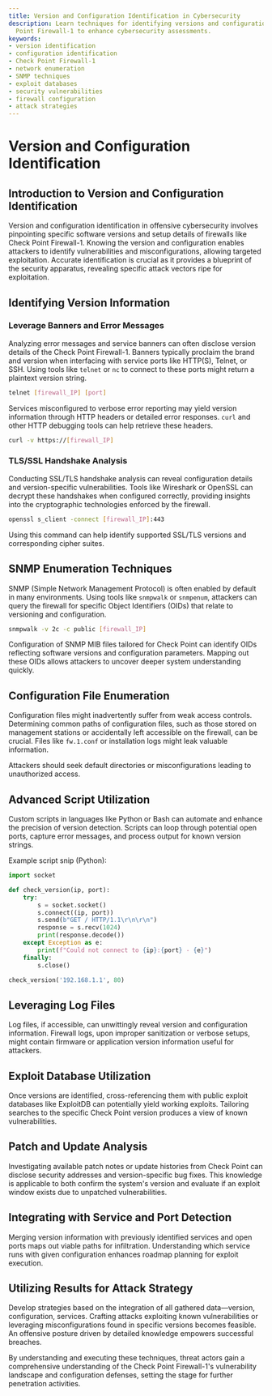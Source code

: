 ```yaml
---
title: Version and Configuration Identification in Cybersecurity
description: Learn techniques for identifying versions and configurations of Check
  Point Firewall-1 to enhance cybersecurity assessments.
keywords:
- version identification
- configuration identification
- Check Point Firewall-1
- network enumeration
- SNMP techniques
- exploit databases
- security vulnerabilities
- firewall configuration
- attack strategies
---
```


# Version and Configuration Identification

## Introduction to Version and Configuration Identification

Version and configuration identification in offensive cybersecurity involves pinpointing specific software versions and setup details of firewalls like Check Point Firewall-1. Knowing the version and configuration enables attackers to identify vulnerabilities and misconfigurations, allowing targeted exploitation. Accurate identification is crucial as it provides a blueprint of the security apparatus, revealing specific attack vectors ripe for exploitation. 

## Identifying Version Information

### Leverage Banners and Error Messages

Analyzing error messages and service banners can often disclose version details of the Check Point Firewall-1. Banners typically proclaim the brand and version when interfacing with service ports like HTTP(S), Telnet, or SSH. Using tools like `telnet` or `nc` to connect to these ports might return a plaintext version string.

```bash
telnet [firewall_IP] [port]
```

Services misconfigured to verbose error reporting may yield version information through HTTP headers or detailed error responses. `curl` and other HTTP debugging tools can help retrieve these headers.

```bash
curl -v https://[firewall_IP]
```

### TLS/SSL Handshake Analysis

Conducting SSL/TLS handshake analysis can reveal configuration details and version-specific vulnerabilities. Tools like Wireshark or OpenSSL can decrypt these handshakes when configured correctly, providing insights into the cryptographic technologies enforced by the firewall.

```bash
openssl s_client -connect [firewall_IP]:443
```

Using this command can help identify supported SSL/TLS versions and corresponding cipher suites.

## SNMP Enumeration Techniques

SNMP (Simple Network Management Protocol) is often enabled by default in many environments. Using tools like `snmpwalk` or `snmpenum`, attackers can query the firewall for specific Object Identifiers (OIDs) that relate to versioning and configuration.

```bash
snmpwalk -v 2c -c public [firewall_IP]
```

Configuration of SNMP MIB files tailored for Check Point can identify OIDs reflecting software versions and configuration parameters. Mapping out these OIDs allows attackers to uncover deeper system understanding quickly.

## Configuration File Enumeration

Configuration files might inadvertently suffer from weak access controls. Determining common paths of configuration files, such as those stored on management stations or accidentally left accessible on the firewall, can be crucial. Files like `fw.1.conf` or installation logs might leak valuable information.

Attackers should seek default directories or misconfigurations leading to unauthorized access.

## Advanced Script Utilization

Custom scripts in languages like Python or Bash can automate and enhance the precision of version detection. Scripts can loop through potential open ports, capture error messages, and process output for known version strings.

Example script snip (Python):
```python
import socket

def check_version(ip, port):
    try:
        s = socket.socket()
        s.connect((ip, port))
        s.send(b"GET / HTTP/1.1\r\n\r\n")
        response = s.recv(1024)
        print(response.decode())
    except Exception as e:
        print(f"Could not connect to {ip}:{port} - {e}")
    finally:
        s.close()

check_version('192.168.1.1', 80)
```

## Leveraging Log Files

Log files, if accessible, can unwittingly reveal version and configuration information. Firewall logs, upon improper sanitization or verbose setups, might contain firmware or application version information useful for attackers.

## Exploit Database Utilization

Once versions are identified, cross-referencing them with public exploit databases like ExploitDB can potentially yield working exploits. Tailoring searches to the specific Check Point version produces a view of known vulnerabilities.

## Patch and Update Analysis

Investigating available patch notes or update histories from Check Point can disclose security addresses and version-specific bug fixes. This knowledge is applicable to both confirm the system's version and evaluate if an exploit window exists due to unpatched vulnerabilities.

## Integrating with Service and Port Detection

Merging version information with previously identified services and open ports maps out viable paths for infiltration. Understanding which service runs with given configuration enhances roadmap planning for exploit execution.

## Utilizing Results for Attack Strategy

Develop strategies based on the integration of all gathered data—version, configuration, services. Crafting attacks exploiting known vulnerabilities or leveraging misconfigurations found in specific versions becomes feasible. An offensive posture driven by detailed knowledge empowers successful breaches.

By understanding and executing these techniques, threat actors gain a comprehensive understanding of the Check Point Firewall-1's vulnerability landscape and configuration defenses, setting the stage for further penetration activities.